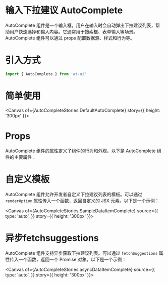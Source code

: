 

<Meta of={AutoCompleteStories}></Meta>

# 输入下拉建议 AutoComplete
AutoComplete 组件是一个输入框，用户在输入时会自动弹出下拉建议列表，帮助用户快速选择和输入内容。它通常用于搜索框、表单输入等场景。AutoComplete 组件可以通过 props 配置数据源、样式和行为等。

# 引入方式
```javascript
import { AutoComplete } from 'at-ui'
```

# 简单使用
<Canvas of={AutoCompleteStories.DefaultAutoComplete} story={{
    height: '300px'
}}>

</Canvas>


# Props
AutoComplete 组件的属性定义了组件的行为和外观。以下是 AutoComplete 组件的主要属性：

<Controls></Controls>


# 自定义模板
AutoComplete 组件允许开发者自定义下拉建议列表的模板。可以通过 `renderOption` 属性传入一个函数，返回自定义的 JSX 元素。以下是一个示例：

<Canvas  of={AutoCompleteStories.SampleDataItemComplete} source={{
    type: 'auto',
}} story={{
    height: '300px'
}}>

</Canvas>

# 异步fetchsuggestions
AutoComplete 组件支持异步获取下拉建议列表。可以通过 `fetchSuggestions` 属性传入一个函数，返回一个 Promise 对象。以下是一个示例：

<Canvas  of={AutoCompleteStories.asyncDataItemComplete} source={{
    type: 'auto',
}} story={{
    height: '300px'
}}>
</Canvas>
